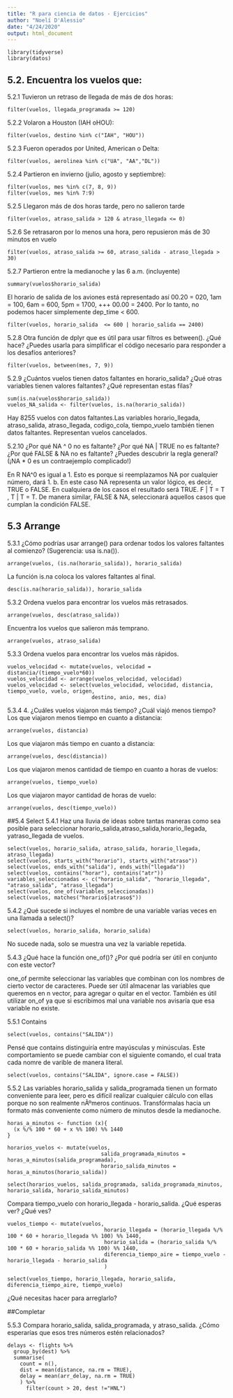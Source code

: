 ```yaml
---
title: "R para ciencia de datos - Ejercicios"
author: "Noelí D'Alessio"
date: "4/24/2020"
output: html_document
---
```


```
library(tidyverse)
library(datos)
```

## 5.2. Encuentra los vuelos que:

5.2.1 Tuvieron un retraso de llegada de más de dos horas:
```
filter(vuelos, llegada_programada >= 120)
``` 
5.2.2 Volaron a Houston (IAH oHOU):
```
filter(vuelos, destino %in% c("IAH", "HOU"))
```
5.2.3 Fueron operados por United, American o Delta:
```
filter(vuelos, aerolinea %in% c("UA", "AA","DL"))
```
5.2.4 Partieron en invierno (julio, agosto y septiembre):
```
filter(vuelos, mes %in% c(7, 8, 9))
filter(vuelos, mes %in% 7:9)
```
5.2.5 Llegaron más de dos horas tarde, pero no salieron tarde
```
filter(vuelos, atraso_salida > 120 & atraso_llegada <= 0)
```
5.2.6 Se retrasaron por lo menos una hora, pero repusieron más de 30 minutos en vuelo
```
filter(vuelos, atraso_salida >= 60, atraso_salida - atraso_llegada > 30)
```
5.2.7 Partieron entre la medianoche y las 6 a.m. (incluyente)
```
summary(vuelos$horario_salida)
```
El horario de salida de los aviones está representado así 00.20 = 020, 1am = 100, 6am = 600, 5pm = 1700, +++ 00.00 = 2400. Por lo tanto, no podemos hacer simplemente dep_time < 600. 
```
filter(vuelos, horario_salida  <= 600 | horario_salida == 2400)
```
5.2.8 Otra función de dplyr que es útil para usar filtros es between(). ¿Qué hace? ¿Puedes usarla para simplificar el código necesario para responder a los desafíos anteriores?
```
filter(vuelos, between(mes, 7, 9))
```
5.2.9 ¿Cuántos vuelos tienen datos faltantes en horario_salida? ¿Qué otras variables tienen valores faltantes? ¿Qué representan estas filas?
```
sum(is.na(vuelos$horario_salida))
vuelos_NA_salida <- filter(vuelos, is.na(horario_salida))
```
Hay 8255 vuelos con datos faltantes.Las variables horario_llegada, atraso_salida, atraso_llegada, codigo_cola, tiempo_vuelo también tienen datos faltantes. Representan vuelos cancelados.


5.2.10 ¿Por qué NA ^ 0 no es faltante? ¿Por qué NA | TRUE no es faltante? ¿Por qué FALSE & NA no es faltante? ¿Puedes descubrir la regla general? (¡NA * 0 es un contraejemplo complicado!)

En R NA^0 es igual a 1. Esto es porque si reemplazamos NA por cualquier número, dará 1.
b. En este caso NA representa un valor lógico, es decir, TRUE o FALSE. En cualquiera de los casos el resultado será TRUE.
F | T = T , T | T = T.
De manera similar, FALSE & NA, seleccionará aquellos casos que cumplan la condición FALSE. 

## 5.3 Arrange
5.3.1 ¿Cómo podrías usar arrange() para ordenar todos los valores faltantes al comienzo? (Sugerencia: usa is.na()). 
```
arrange(vuelos, (is.na(horario_salida)), horario_salida)
```
La función is.na coloca los valores faltantes al final. 
```
desc(is.na(horario_salida)), horario_salida 
```
5.3.2  Ordena vuelos para encontrar los vuelos más retrasados. 
```
arrange(vuelos, desc(atraso_salida))
```
Encuentra los vuelos que salieron más temprano.
```
arrange(vuelos, atraso_salida) 
```
5.3.3 Ordena vuelos para encontrar los vuelos más rápidos.
```
vuelos_velocidad <- mutate(vuelos, velocidad = distancia/(tiempo_vuelo*60))
vuelos_velocidad <- arrange(vuelos_velocidad, velocidad)
vuelos_velocidad <- select(vuelos_velocidad, velocidad, distancia, tiempo_vuelo, vuelo, origen, 
                           destino, anio, mes, dia)
```
5.3.4 4. ¿Cuáles vuelos viajaron más tiempo? ¿Cuál viajó menos tiempo?
Los que viajaron menos tiempo en cuanto a distancia: 
```
arrange(vuelos, distancia)
```
Los que viajaron más tiempo en cuanto a distancia:
```
arrange(vuelos, desc(distancia))
```
Los que viajaron menos cantidad de tiempo en cuanto a horas de vuelos:
```
arrange(vuelos, tiempo_vuelo)
```
Los que viajaron mayor cantidad de horas de vuelo:
```
arrange(vuelos, desc(tiempo_vuelo))
```

##5.4 Select
5.4.1 Haz una lluvia de ideas sobre tantas maneras como sea posible para seleccionar horario_salida,atraso_salida,horario_llegada, yatraso_llegada de vuelos.
```
select(vuelos, horario_salida, atraso_salida, horario_llegada, atraso_llegada)
select(vuelos, starts_with("horario"), starts_with("atraso"))
select(vuelos, ends_with("salida"), ends_with("llegada"))
select(vuelos, contains("horar"), contains("atr"))
variables_seleccionadas <- c("horario_salida", "horario_llegada", "atraso_salida", "atraso_llegada")
select(vuelos, one_of(variables_seleccionadas))
select(vuelos, matches("horario$|atraso$"))
```
5.4.2 ¿Qué sucede si incluyes el nombre de una variable varias veces en una llamada a select()?
```
select(vuelos, horario_salida, horario_salida)
```
No sucede nada, solo se muestra una vez la variable repetida. 

5.4.3 ¿Qué hace la función one_of()? ¿Por qué podría ser útil en conjunto con este vector?

one_of permite seleccionar las variables que combinan con los nombres de cierto vector de caracteres. Puede ser útil almacenar las variables que queremos en n vector, para agregar o quitar en el vector. También es útil utilizar on_of ya que si escribimos mal una variable nos avisaría que esa variable no existe.

5.5.1 Contains 
```
select(vuelos, contains("SALIDA"))
```
Pensé que contains distinguiría entre mayúsculas y minúsculas. Este comportamiento se puede cambiar con el siguiente comando, el cual trata cada nomre de varible de manera literal. 
```
select(vuelos, contains("SALIDA", ignore.case = FALSE))
```
5.5.2 Las variables horario_salida y salida_programada tienen un formato conveniente para leer, pero es difícil realizar cualquier cálculo con ellas porque no son realmente nÃºmeros continuos. Transfórmalas hacia un formato más conveniente como número de minutos desde la medianoche.
```
horas_a_minutos <- function (x){
  (x %/% 100 * 60 + x %% 100) %% 1440
}

horarios_vuelos <- mutate(vuelos, 
                              salida_programada_minutos = horas_a_minutos(salida_programada),
                              horario_salida_minutos = horas_a_minutos(horario_salida))

select(horarios_vuelos, salida_programada, salida_programada_minutos, horario_salida, horario_salida_minutos)
```
Compara tiempo_vuelo con horario_llegada - horario_salida. ¿Qué esperas ver? ¿Qué ves? 
```
vuelos_tiempo <- mutate(vuelos, 
                               horario_llegada = (horario_llegada %/% 100 * 60 + horario_llegada %% 100) %% 1440,
                               horario_salida = (horario_salida %/% 100 * 60 + horario_salida %% 100) %% 1440,
                               diferencia_tiempo_aire = tiempo_vuelo - horario_llegada - horario_salida
                               )

select(vuelos_tiempo, horario_llegada, horario_salida, diferencia_tiempo_aire, tiempo_vuelo)
```
¿Qué necesitas hacer para arreglarlo?

##Completar

5.5.3 Compara horario_salida, salida_programada, y atraso_salida. ¿Cómo esperarías que esos tres números estén relacionados?

```
delays <- flights %>% 
  group_by(dest) %>% 
  summarise(
    count = n(),
    dist = mean(distance, na.rm = TRUE), 
    delay = mean(arr_delay, na.rm = TRUE)
    ) %>% 
      filter(count > 20, dest !="HNL")
```






                           







